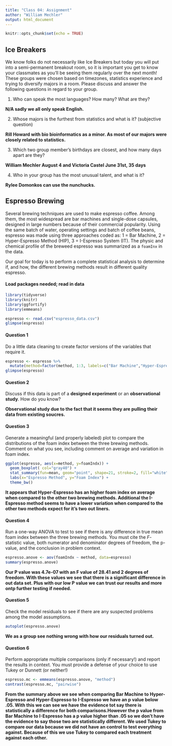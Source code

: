 ---
title: "Class 04: Assignment"
author: "William Mechler"
output: html_document
---

```{r setup, include=FALSE}
knitr::opts_chunk$set(echo = TRUE)
```

## Ice Breakers

We know folks do not necessarily like Ice Breakers but today you will put into a semi-permanent breakout room, so it is important you get to know your classmates as you'll be seeing them regularly over the next month! These groups were chosen based on timezones, statistics experience and trying to diversify majors in a room.  Please discuss and answer the following questions in  regard to your group.

1. Who can speak the most languages? How many? What are they?

**N/A sadly we all only speak English.**

2. Whose majors is the furthest from statistics and what is it? (subjective question)

**Rill Howard with bio bioinformatics as a minor. As most of our majors were closely related to statistics. **

3. Which two group member's birthdays are closest, and how many days apart are they?

**William Mechler August 4 and Victoria Castel June 31st, 35 days**

4. Who in your group has the most unusual talent, and what is it?

**Rylee Domonkos can use the nunchucks.**


## Espresso Brewing

Several brewing techniques are used to make espresso coffee.
Among them, the most widespread are bar machines and single-dose capsules, designed in large numbers because of their commercial popularity. 
Using the same batch of water, operating settings and batch of coffee beans, espresso was made using three approaches coded as: 1 = Bar Machine,  2 = Hyper-Espresso Method (HIP), 3 = I-Espresso System (IT).
The physic and chemical profile of the breweed espresso was summarized as a `foamInx` in the data. 

Our goal for today is to perform a complete statistical analysis to determine if, and how, the different brewing methods result in different quality espresso.


#### Load packages needed; read in data

```{r, loadPackages, message=FALSE}
library(tidyverse)
library(knitr)
library(ggfortify)
library(emmeans)

espresso <- read.csv("espresso_data.csv")
glimpse(espresso)
```



#### Question 1

Do a little data cleaning to create factor versions of the variables that require it.


```{r}
espresso <- espresso %>%
  mutate(method=factor(method, 1:3, labels=c("Bar Machine","Hyper-Espresso","I-Espresso System")))
glimpse(espresso)
```


#### Question 2

Discuss if this data is part of a **designed experiment** or an **observational study**.  How do you know?

**Observational study due to the fact that it seems they are pulling their data from existing soucres.**



#### Question 3

Generate a meaningful (and  properly labeled) plot to compare the distributions of the foam index between the three brewing methods.  Comment on what you see, including comment on average and variation in foam index.


```{r}
ggplot(espresso, aes(x=method, y=foamIndx)) + 
  geom_boxplot( col="gray40") +
  stat_summary(fun=mean, geom="point", shape=21, stroke=2, fill="white", color="blue")+
  labs(x="Espresso Method", y="Foam Index") + 
  theme_bw()
```

**It appears that Hyper-Espresso has an higher foam index on average when compared to the other two brewing methods. Additional the I-Espresso method seems to have a lower variation when compared to the other two methods expect for it's two out liners.**



#### Question 4

Run a one-way ANOVA to test to see if there is any difference in true mean foam index between the three brewing methods.  You must cite the $F$-statistic value, both numerator and denominator degrees of freedom, the p-value, and the conclusion in problem context.


```{r}
espresso.anove <- aov(foamIndx ~ method, data=espresso)
summary(espresso.anove)
```

**Our P value was 4.7e-07 with an F value of 28.41 and 2 degrees of freedom. With these values we see that there is a significant difference in out data set. Plus with our low P value we can trust our results and more ontp further testing if needed.**


#### Question 5

Check the model residuals to see if there are any suspected problems among the model assumptions.

```{r}
autoplot(espresso.anove)
```

**We as a group see nothing wrong with how our residuals turned out.**


#### Question 6

Perform appropriate multiple comparisons (only if necessary!) and report the results in context.  You must provide a defense of your choice to use Tukey or Dunnett (or neither!)

```{r}
espresso.mc <- emmeans(espresso.anove, "method")  
contrast(espresso.mc, "pairwise")  
```

**From the summary above we see when comparing Bar Machine to Hyper-Espresso and Hyper-Espresso to I-Espresso we have an p value below .05. With this we can see we have the evidence tot say there is statistically a difference for both comparisons.However the p value from Bar Machine to I-Espresso has a p value higher than .05 so we don't have the evidence to say those two are statistically different. We used Tukey to compare our data because we did not have an control to test everything against. Because of this we use Tukey to compared each treatment against each other.**

